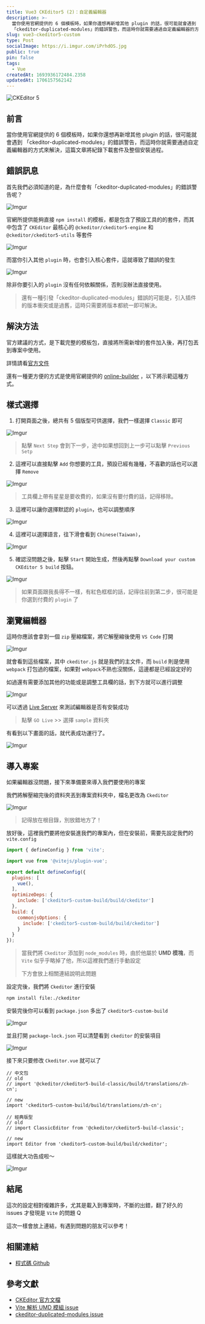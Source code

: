 ```yaml
---
title: Vue3 CKEditor5 (2)：自定義編輯器
description: >-
  當你使用官網提供的 6 個模板時，如果你還想再新增其他 plugin 的話，很可能就會遇到
  「ckeditor-duplicated-modules」的錯誤警告，而這時你就需要通過自定義編輯器的方式來解決，這篇文章將紀錄自定義編輯器及導入專案的過程
slug: vue3-ckeditor5-custom
type: Post
socialImage: https://i.imgur.com/iPrhdOS.jpg
public: true
pin: false
tags:
  - Vue
createdAt: 1693936172484.2358
updatedAt: 1706157562142
---
```


![CKEditor 5](https://i.imgur.com/iPrhdOS.jpg)

## 前言

當你使用官網提供的 6 個模板時，如果你還想再新增其他 plugin 的話，很可能就會遇到 「ckeditor-duplicated-modules」的錯誤警告，而這時你就需要通過自定義編輯器的方式來解決，這篇文章將紀錄下載套件及整個安裝過程。

## 錯誤訊息

首先我們必須知道的是，為什麼會有「ckeditor-duplicated-modules」的錯誤警告呢？

![Imgur](https://i.imgur.com/XTMWB1Y.png)

官網所提供能夠直接 `npm install` 的模板，都是包含了預設工具的的套件，而其中包含了 `CKEditor` 最核心的 `@ckeditor/ckeditor5-engine` 和 `@ckeditor/ckeditor5-utils` 等套件

![Imgur](https://i.imgur.com/7oK6ezv.png)

而當你引入其他 `plugin` 時，也會引入核心套件，這就導致了錯誤的發生

![Imgur](https://i.imgur.com/KH2rFGJ.png)

除非你要引入的 `plugin` 沒有任何依賴關係，否則沒辦法直接使用。

> 還有一種引發「ckeditor-duplicated-modules」錯誤的可能是，引入插件的版本衝突或是過舊，這時只需要將版本都統一即可解決。

## 解決方法

官方建議的方式，是下載完整的模板包，直接將所需新增的套件加入後，再打包丟到專案中使用。

詳情請看[官方文件](https://ckeditor.com/docs/ckeditor5/latest/installation/plugins/installing-plugins.html)

還有一種更方便的方式是使用官網提供的 [online-builder](https://ckeditor.com/ckeditor-5/online-builder/) ，以下將示範這種方式。

## 樣式選擇

1. 打開頁面之後，總共有 5 個版型可供選擇，我們一樣選擇 `Classic` 即可

![Imgur](https://i.imgur.com/tLF9fwy.png)

> 點擊 `Next Step` 會到下一步，途中如果想回到上一步可以點擊 `Previous Setp`

2. 這裡可以直接點擊 `Add` 你想要的工具，預設已經有幾種，不喜歡的話也可以選擇 `Remove`

![Imgur](https://i.imgur.com/hUaazev.png)

> 工具欄上帶有星星是要收費的，如果沒有要付費的話，記得移除。

3. 這裡可以讓你選擇默認的 `plugin`，也可以調整順序

![Imgur](https://i.imgur.com/tLVtSmN.png)

4. 這裡可以選擇語言，往下滑會看到 `Chinese(Taiwan)`，

![Imgur](https://i.imgur.com/H7a0ysL.png)

5. 確認沒問題之後，點擊 `Start` 開始生成，然後再點擊 `Download your custom CKEditor 5 build` 按鈕。

![Imgur](https://i.imgur.com/tiBjDlp.png)

> 如果頁面跟我長得不一樣，有紅色框框的話，記得往前到第二步，很可能是你選到付費的 `plugin` 了

## 瀏覽編輯器

這時你應該會拿到一個 `zip` 壓縮檔案，將它解壓縮後使用 `VS Code` 打開

![Imgur](https://i.imgur.com/WAS7PFS.png)

就會看到這些檔案，其中 `ckeditor.js` 就是我們的主文件，而 `build` 則是使用 `webpack` 打包過的檔案，如果對 `webpack`不熟也沒關係，這邊都是已經設定好的

如過還有需要添加其他的功能或是調整工具欄的話，到下方就可以進行調整

![Imgur](https://i.imgur.com/xrzR95l.png)

可以透過 [Live Server](https://marketplace.visualstudio.com/items?itemName=ritwickdey.LiveServer) 來測試編輯器是否有安裝成功

> 點擊 `GO Live` >> 選擇 `sample` 資料夾

有看到以下畫面的話，就代表成功運行了。

![Imgur](https://i.imgur.com/09yvn8v.png)

## 導入專案

如果編輯器沒問題，接下來準備要來導入我們要使用的專案

我們將解壓縮完後的資料夾丟到專案資料夾中，檔名更改為 `Ckeditor`

![Imgur](https://i.imgur.com/ALPZXwv.png)

> 記得放在根目錄，別放錯地方了！

放好後，這裡我們要將他安裝進我們的專案內，但在安裝前，需要先設定我們的 `vite.config`

```js:vite.config.js showLineNumbers {9-16}
import { defineConfig } from 'vite';

import vue from '@vitejs/plugin-vue';

export default defineConfig({
  plugins: [
    vue(),
  ],
  optimizeDeps: {
    include: ['ckeditor5-custom-build/build/ckeditor']
  },
  build: {
    commonjsOptions: {
      include: ['ckeditor5-custom-build/build/ckeditor']
    }
  }
});
```

> 當我們將 `Ckeditor` 添加到 `node_modules` 時，由於他屬於 **UMD 模塊**，而 `Vite` 似乎乎略掉了他，所以這裡我們進行手動設定
>
> 下方會放上相關連結說明此問題

設定完後，我們將 `Ckeditor` 進行安裝

```bash showLineNumbers
npm install file:./ckeditor
```

安裝完後你可以看到 `package.json` 多出了 `ckeditor5-custom-build`

![Imgur](https://i.imgur.com/27OZmcf.png)

並且打開 `package-lock.json` 可以清楚看到 `ckeditor` 的安裝項目

![Imgur](https://i.imgur.com/4kCjHQO.png)

接下來只要修改 `Ckeditor.vue` 就可以了

```js:Ckeditor.vue showLineNumbers {6, 13}
// 中文包
// old
// import '@ckeditor/ckeditor5-build-classic/build/translations/zh-cn';

// new
import 'ckeditor5-custom-build/build/translations/zh-cn';

// 經典版型
// old
// import ClassicEditor from '@ckeditor/ckeditor5-build-classic';

// new
import Editor from 'ckeditor5-custom-build/build/ckeditor';
```

這樣就大功告成啦～

![Imgur](https://i.imgur.com/NIP5LS5.png)

## 結尾

這次的設定相對複雜許多，尤其是載入到專案時，不斷的出錯，翻了好久的 issues 才發現是 `Vite` 的問題 Q

這次一樣會放上連結，有遇到問題的朋友可以參考！

## 相關連結

- [程式碼 Github](https://github.com/CofCat456/vue3-ckeditor5/tree/ckeditor-custom)

## 參考文獻

- [CKEditor 官方文檔](https://ckeditor.com/docs/ckeditor5/latest/installation/integrations/vuejs-v3.html)
- [Vite 解析 UMD 模組 issue](https://github.com/ckeditor/ckeditor5/issues/12963)
- [ckeditor-duplicated-modules issue](https://github.com/ckeditor/ckeditor5/issues/6566)
